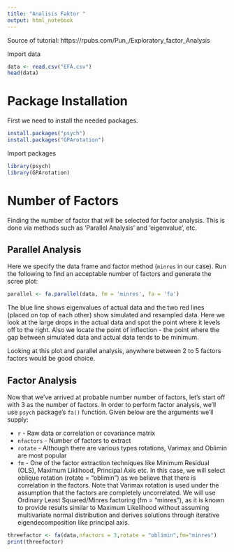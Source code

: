 ```yaml
---
title: "Analisis Faktor "
output: html_notebook
---
```


Source of tutorial: https://rpubs.com/Pun_/Exploratory_factor_Analysis

Import data
```r
data <- read.csv("EFA.csv")
head(data)
```

# Package Installation

First we need to install the needed packages.

```r
install.packages("psych")
install.packages("GPArotation")
```
Import packages
```r
library(psych)
library(GPArotation)
```

# Number of Factors

Finding the number of factor that will be selected for factor analysis. This is done via methods such as 'Parallel Analysis' and 'eigenvalue', etc.

## Parallel Analysis

Here we specify the data frame and factor method (`minres` in our case). Run the following to find an acceptable number of factors and generate the scree plot:

```r
parallel <- fa.parallel(data, fm = 'minres', fa = 'fa')
```

The blue line shows eigenvalues of actual data and the two red lines (placed on top of each other) show simulated and resampled data. Here we look at the large drops in the actual data and spot the point where it levels off to the right. Also we locate the point of inflection - the point where the gap between simulated data and actual data tends to be minimum.

Looking at this plot and parallel analysis, anywhere between 2 to 5 factors factors would be good choice.

## Factor Analysis

Now that we’ve arrived at probable number number of factors, let’s start off with 3 as the number of factors. In order to perform factor analysis, we’ll use `psych` package’s `fa()` function. Given below are the arguments we’ll supply:

* `r` - Raw data or correlation or covariance matrix
* `nfactors` - Number of factors to extract
* `rotate` - Although there are various types rotations, Varimax and Oblimin are most popular
* `fm` - One of the factor extraction techniques like Minimum Residual (OLS), Maximum Liklihood, Principal Axis etc. In this case, we will select oblique rotation (rotate = “oblimin”) as we believe that there is correlation in the factors. Note that Varimax rotation is used under the assumption that the factors are completely uncorrelated. We will use Ordinary Least Squared/Minres factoring (fm = “minres”), as it is known to provide results similar to Maximum Likelihood without assuming multivariate normal distribution and derives solutions through iterative eigendecomposition like principal axis.

```r
threefactor <- fa(data,nfactors = 3,rotate = "oblimin",fm="minres")
print(threefactor)
```

